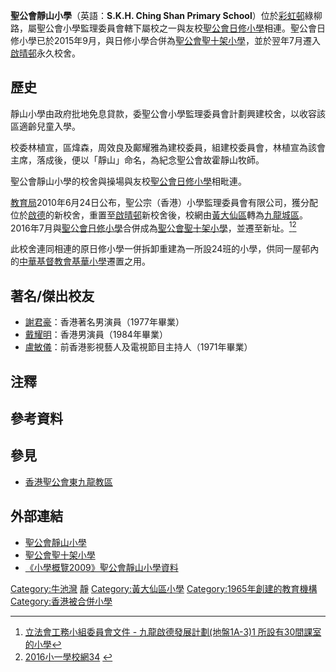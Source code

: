 {{Distinguish|text=位于[[新加坡|新加坡]][[宏茂桥|宏茂桥]]的'''[[靜山小學|靜山小學]]'''}}{{Infobox School
| name = '''聖公會靜山小學'''
| other_name ='''S.K.H. Ching Shan Primary School'''
| image = [[File:Former_S.K.H._Ching_Shan_Primary_School.jpg|280px]]
| motto = '''非以役人，乃役於人'''
| established = 1965年
| closed = 2015年（合併）
| type = [[香港小學列表|香港初等學校]]
| religion = [[基督教|基督教]]
| affiliation = [[香港聖公會|香港聖公會]]
| supervisor = 梁玉華女士
| principal = 梁國強先生
| faculty = 
| staff = 
| students = 
| address = [[香港|香港]][[九龍|九龍]][[黃大仙區|黃大仙區]][[牛池灣|牛池灣]][[彩虹邨|彩虹邨]]
| tel =23276286<br>23204931 
| fax =23277104 
| mail =
| website = http://www.skhcs.edu.hk
}}
'''聖公會靜山小學'''（英語：'''S.K.H. Ching Shan Primary School'''）位於[[彩虹邨|彩虹邨]]綠柳路，屬聖公會小學監理委員會轄下屬校之一與友校[[聖公會日修小學|聖公會日修小學]]相連。聖公會日修小學已於2015年9月，與日修小學合併為[[聖公會聖十架小學|聖公會聖十架小學]]，並於翌年7月遷入[[啟晴邨|啟晴邨]]永久校舍。

==歷史==
靜山小學由政府批地免息貸款，委聖公會小學監理委員會計劃興建校舍，以收容該區適齡兒童入學。

校委林植宣，區煒森，周效良及鄺耀雅為建校委員，組建校委員會，林植宣為該會主席，落成後，便以「靜山」命名，為紀念聖公會故霍靜山牧師。

聖公會靜山小學的校舍與操場與友校[[聖公會日修小學|聖公會日修小學]]相毗連。

[[教育局_(香港)|教育局]]2010年6月24日公布，聖公宗（香港）小學監理委員會有限公司，獲分配位於[[啟德|啟德]]的新校舍，重置至[[啟晴邨|啟晴邨]]新校舍後，校網由[[黃大仙區|黃大仙區]]轉為[[九龍城區|九龍城區]]。2016年7月與[[聖公會日修小學|聖公會日修小學]]合併成為[[聖公會聖十架小學|聖公會聖十架小學]]，並遷至新址。<ref>[http://legco.gov.hk/yr12-13/chinese/fc/pwsc/papers/p13-07c.pdf 立法會工務小組委員會文件 - 九龍啟德發展計劃(地盤1A-3)1 所設有30間課室的小學]</ref><ref>[http://www.edb.gov.hk/attachment/en/edu-system/primary-secondary/spa-systems/primary-1-admission/school-lists/2016dpnet-34.pdf 2016小一學校網34] {{webarchive|url=https://web.archive.org/web/20160305161759/http://www.edb.gov.hk/attachment/en/edu-system/primary-secondary/spa-systems/primary-1-admission/school-lists/2016dpnet-34.pdf |date=2016-03-05 }}</ref>

此校舍連同相連的原日修小學一併拆卸重建為一所設24班的小學，供同一屋邨內的[[中華基督教會基華小學|中華基督教會基華小學]]遷置之用。

==著名/傑出校友==
* [[謝君豪|謝君豪]]：香港著名男演員（1977年畢業）{{noteTag|資料來自香港電台第二台廣播節目《守下留情》於2017年11月20日播出的「南海十三郎謝君豪訪問第一集 + 你識唔識餐桌禮儀，重溫！」訪問。}}
* [[戴耀明|戴耀明]]：香港男演員{{noteTag|資料來自香港電台第二台廣播節目《守下留情》於2015年5月25日播出的「近代豪俠系列二十五  嘉賓 戴耀明 - 少年明哥有意思  發誓要娶趙雅芝」訪問。}}（1984年畢業）
* [[盧敏儀|盧敏儀]]：前香港影視藝人及電視節目主持人（1971年畢業）

==注釋==
{{noteFoot}}

==參考資料==
{{reflist}}

==參見==
*[[香港聖公會東九龍教區|香港聖公會東九龍教區]]

==外部連結==
*[http://www.skhcs.edu.hk/ 聖公會靜山小學]{{dead link|date=2018年4月 |bot=InternetArchiveBot |fix-attempted=yes }}
*[http://www.skhhcps.edu.hk/ 聖公會聖十架小學]
*[https://web.archive.org/web/20100129091433/http://www.chsc.hk/primary/tc/schooldetail.asp?sch_id=609 《小學概覽2009》聖公會靜山小學資料]


[[Category:牛池灣|Category:牛池灣]]
[[Category:香港聖公會小學|靜]]
[[Category:黃大仙區小學|Category:黃大仙區小學]]
[[Category:1965年創建的教育機構|Category:1965年創建的教育機構]]
[[Category:香港被合併小學|Category:香港被合併小學]]